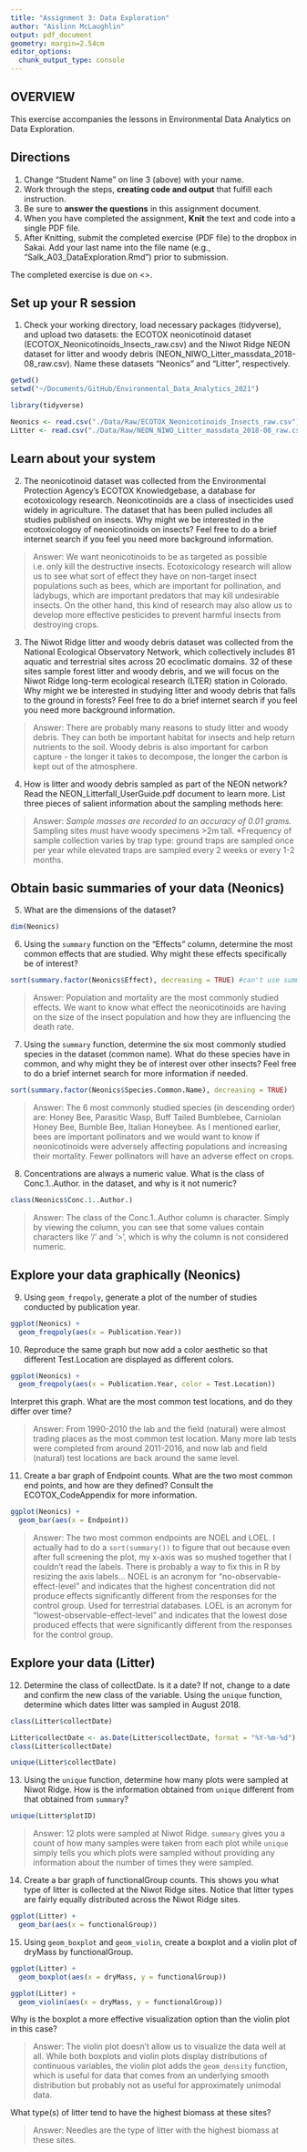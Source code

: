 ```yaml
---
title: "Assignment 3: Data Exploration"
author: "Aislinn McLaughlin"
output: pdf_document
geometry: margin=2.54cm
editor_options: 
  chunk_output_type: console
---
```


## OVERVIEW

This exercise accompanies the lessons in Environmental Data Analytics on Data Exploration. 

## Directions
1. Change "Student Name" on line 3 (above) with your name.
2. Work through the steps, **creating code and output** that fulfill each instruction.
3. Be sure to **answer the questions** in this assignment document.
4. When you have completed the assignment, **Knit** the text and code into a single PDF file.
5. After Knitting, submit the completed exercise (PDF file) to the dropbox in Sakai. Add your last name into the file name (e.g., "Salk_A03_DataExploration.Rmd") prior to submission.

The completed exercise is due on <>.


## Set up your R session

1. Check your working directory, load necessary packages (tidyverse), and upload two datasets: the ECOTOX neonicotinoid dataset (ECOTOX_Neonicotinoids_Insects_raw.csv) and the Niwot Ridge NEON dataset for litter and woody debris (NEON_NIWO_Litter_massdata_2018-08_raw.csv). Name these datasets "Neonics" and "Litter", respectively. 
```r

getwd()
setwd("~/Documents/GitHub/Environmental_Data_Analytics_2021")

library(tidyverse)

Neonics <- read.csv("./Data/Raw/ECOTOX_Neonicotinoids_Insects_raw.csv")
Litter <- read.csv("./Data/Raw/NEON_NIWO_Litter_massdata_2018-08_raw.csv")

```

## Learn about your system

2. The neonicotinoid dataset was collected from the Environmental Protection Agency's ECOTOX Knowledgebase, a database for ecotoxicology research. Neonicotinoids are a class of insecticides used widely in agriculture. The dataset that has been pulled includes all studies published on insects. Why might we be interested in the ecotoxicologoy of neonicotinoids on insects? Feel free to do a brief internet search if you feel you need more background information. 

> Answer: We want neonicotinoids to be as targeted as possible i.e. only kill the destructive insects. Ecotoxicology research will allow us to see what sort of effect they have on non-target insect populations such as bees, which are important for pollination, and ladybugs, which are important predators that may kill undesirable insects. On the other hand, this kind of research may also allow us to develop more effective pesticides to prevent harmful insects from destroying crops.

3. The Niwot Ridge litter and woody debris dataset was collected from the National Ecological Observatory Network, which collectively includes 81 aquatic and terrestrial sites across 20 ecoclimatic domains. 32 of these sites sample forest litter and woody debris, and we will focus on the Niwot Ridge long-term ecological research (LTER) station in Colorado. Why might we be interested in studying litter and woody debris that falls to the ground in forests? Feel free to do a brief internet search if you feel you need more background information. 

> Answer: There are probably many reasons to study litter and woody debris. They can both be important habitat for insects and help return nutrients to the soil. Woody debris is also important for carbon capture - the longer it takes to decompose, the longer the carbon is kept out of the atmosphere.

4. How is litter and woody debris sampled as part of the NEON network? Read the NEON_Litterfall_UserGuide.pdf document to learn more. List three pieces of salient information about the sampling methods here: 

> Answer: 
*Sample masses are recorded to an accuracy of 0.01 grams.
*Sampling sites must have woody specimens >2m tall.
*Frequency of sample collection varies by trap type: ground traps are sampled once per year while elevated traps are sampled every 2 weeks or every 1-2 months.



## Obtain basic summaries of your data (Neonics)

5. What are the dimensions of the dataset?

```r

dim(Neonics)

```

6. Using the `summary` function on the "Effects" column, determine the most common effects that are studied. Why might these effects specifically be of interest?
```r

sort(summary.factor(Neonics$Effect), decreasing = TRUE) #can't use summary() on chr

```

> Answer: Population and mortality are the most commonly studied effects. We want to know what effect the neonicotinoids are having on the size of the insect population and how they are influencing the death rate.

7. Using the `summary` function, determine the six most commonly studied species in the dataset (common name). What do these species have in common, and why might they be of interest over other insects? Feel free to do a brief internet search for more information if needed.

```r

sort(summary.factor(Neonics$Species.Common.Name), decreasing = TRUE)

```

> Answer: The 6 most commonly studied species (in descending order) are: Honey Bee, Parasitic Wasp, Buff Tailed Bumblebee, Carniolan Honey Bee, Bumble Bee, Italian Honeybee. As I mentioned earlier, bees are important pollinators and we would want to know if neonicotinoids were adversely affecting populations and increasing their mortality. Fewer pollinators will have an adverse effect on crops.

8. Concentrations are always a numeric value. What is the class of Conc.1..Author. in the dataset, and why is it not numeric?

```r

class(Neonics$Conc.1..Author.)

```

> Answer: The class of the Conc.1..Author column is character. Simply by viewing the column, you can see that some values contain characters like '/' and '>', which is why the column is not considered numeric.



## Explore your data graphically (Neonics)

9. Using `geom_freqpoly`, generate a plot of the number of studies conducted by publication year. 
```r

ggplot(Neonics) +
  geom_freqpoly(aes(x = Publication.Year))

```

10. Reproduce the same graph but now add a color aesthetic so that different Test.Location are displayed as different colors.
```r

ggplot(Neonics) +
  geom_freqpoly(aes(x = Publication.Year, color = Test.Location))

```

Interpret this graph. What are the most common test locations, and do they differ over time?

> Answer: From 1990-2010 the lab and the field (natural) were almost trading places as the most common test location. Many more lab tests were completed from around 2011-2016, and now lab and field (natural) test locations are back around the same level.

11. Create a bar graph of Endpoint counts. What are the two most common end points, and how are they defined? Consult the ECOTOX_CodeAppendix for more information. 

```r

ggplot(Neonics) +
  geom_bar(aes(x = Endpoint))

```

> Answer: The two most common endpoints are NOEL and LOEL. I actually had to do a `sort(summary())` to figure that out because even after full screening the plot, my x-axis was so mushed together that I couldn't read the labels. There is probably a way to fix this in R by resizing the axis labels... NOEL is an acronym for "no-observable-effect-level" and indicates that the highest concentration did not produce effects significantly different from the responses for the control group. Used for terrestrial databases. LOEL is an acronym for "lowest-observable-effect-level" and indicates that the lowest dose produced effects that were significantly different from the responses for the control group.
>

## Explore your data (Litter)

12. Determine the class of collectDate. Is it a date? If not, change to a date and confirm the new class of the variable. Using the `unique` function, determine which dates litter was sampled in August 2018. 
```r

class(Litter$collectDate)

Litter$collectDate <- as.Date(Litter$collectDate, format = "%Y-%m-%d")
class(Litter$collectDate)

unique(Litter$collectDate)
```

13. Using the `unique` function, determine how many plots were sampled at Niwot Ridge. How is the information obtained from `unique` different from that obtained from `summary`?

```r

unique(Litter$plotID)

```

> Answer: 12 plots were sampled at Niwot Ridge. `summary` gives you a count of how many samples were taken from each plot while `unique` simply tells you which plots were sampled without providing any information about the number of times they were sampled.

14. Create a bar graph of functionalGroup counts. This shows you what type of litter is collected at the Niwot Ridge sites. Notice that litter types are fairly equally distributed across the Niwot Ridge sites.
```r

ggplot(Litter) +
  geom_bar(aes(x = functionalGroup))


```

15. Using `geom_boxplot` and `geom_violin`, create a boxplot and a violin plot of dryMass by functionalGroup. 
```r

ggplot(Litter) +
  geom_boxplot(aes(x = dryMass, y = functionalGroup))

ggplot(Litter) + 
  geom_violin(aes(x = dryMass, y = functionalGroup))

```

Why is the boxplot a more effective visualization option than the violin plot in this case?

> Answer: The violin plot doesn't allow us to visualize the data well at all. While both boxplots and violin plots display distributions of continuous variables, the violin plot adds the `geom_density` function, which is useful for data that comes from an underlying smooth distribution but probably not as useful for approximately unimodal data.

What type(s) of litter tend to have the highest biomass at these sites? 

> Answer: Needles are the type of litter with the highest biomass at these sites.